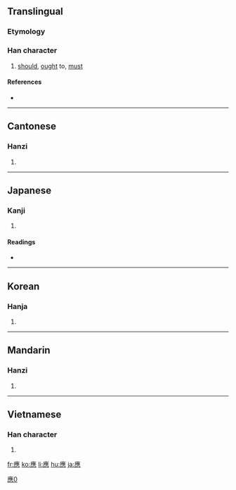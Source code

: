 {{also|应|応}}
==Translingual==

===Etymology===
{{Han compound|𤸰|心|c1=p|c2=s|t2=heart|ls=psc}}

===Han character===
{{Han char|rn=61|rad=心|as=13|sn=16|four=0023<sub>1</sub>|canj=戈人土心 (IOGP) or 戈土心 (IGP)}}

# [[should]], [[ought]] to, [[must]]

====References====
* {{Han ref|kx=0405.210|dkj=11330|dj=0746.020|hdz=42359.030|uh=61C9|ud=25033|bh=C0B3|bd=49331}}

----

==Cantonese==

===Hanzi===
{{yue-hanzi|jyut=|y=ying1, ying3|sim=应}}

# {{defn|Cantonese|sort=心13}}

----

==Japanese==

===Kanji===
{{ja-kanji|grade=|rs=心13}}

# {{defn|Japanese}}

====Readings====
* {{ja-readings|on=[[よう]] (yō), [[おう]] (ō)|kun=[[あたる]] (ataru)}}

----

==Korean==

===Hanja===
{{ko-hanja|hangeul=응|eumhun=|rv=eung|mr=ŭng|y=ung}}

# {{defn|Korean|sort=心13}}

----

==Mandarin==

===Hanzi===
{{cmn-hanzi|sim=应|pin=[[yìng]] ([[ying4]])|wg=ying<sup>4</sup>}}

# {{defn|Mandarin|sort=心13}}

----

==Vietnamese==

===Han character===
{{vi-hantu|[[ứng]], [[ưng]], [[ừng]]|rs=心13}}

# {{defn|Vietnamese|sort=心13}}

[[Category:CJKV characters simplified differently in Japan and China|應0]]

[[fr:應]]
[[ko:應]]
[[li:應]]
[[hu:應]]
[[ja:應]]